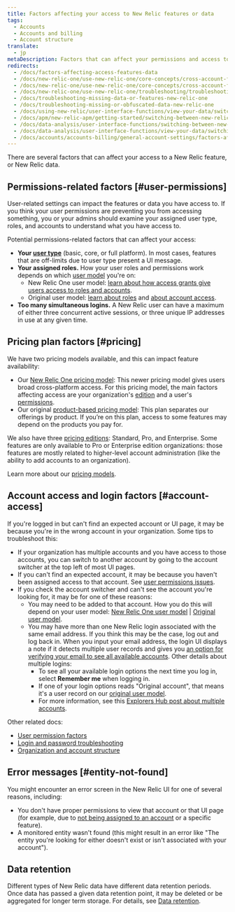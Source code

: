 ```yaml
---
title: Factors affecting your access to New Relic features or data
tags:
  - Accounts
  - Accounts and billing
  - Account structure
translate:
  - jp
metaDescription: Factors that can affect your permissions and access to New Relic features, data, and accounts. 
redirects:
  - /docs/factors-affecting-access-features-data
  - /docs/new-relic-one/use-new-relic-one/core-concepts/cross-account-features-security-new-relic-one
  - /docs/new-relic-one/use-new-relic-one/core-concepts/cross-account-features-security
  - /docs/new-relic-one/use-new-relic-one/troubleshooting/troubleshooting-missing-or-obfuscated-data-new-relic-one
  - /docs/troubleshooting-missing-data-or-features-new-relic-one
  - /docs/troubleshooting-missing-or-obfuscated-data-new-relic-one
  - /docs/using-new-relic/user-interface-functions/view-your-data/switch-between-new-relic-products
  - /docs/apm/new-relic-apm/getting-started/switching-between-new-relic-products
  - /docs/data-analysis/user-interface-functions/switching-between-new-relic-products
  - /docs/data-analysis/user-interface-functions/view-your-data/switching-between-new-relic-products
  - /docs/accounts/accounts-billing/general-account-settings/factors-affecting-access-features-data
---
```


There are several factors that can affect your access to a New Relic feature, or New Relic data.

## Permissions-related factors [#user-permissions]

User-related settings can impact the features or data you have access to. If you think your user permissions are preventing you from accessing something, you or your admins should examine your assigned user type, roles, and accounts to understand what you have access to.

Potential permissions-related factors that can affect your access:

* **Your [user type](/docs/accounts/accounts-billing/new-relic-one-user-management/user-type)** (basic, core, or full platform). In most cases, features that are off-limits due to user type present a UI message.
* **Your assigned roles.** How your user roles and permissions work depends on which [user model](/docs/accounts/original-accounts-billing/original-product-based-pricing/overview-user-models) you're on:
  * New Relic One user model: [learn about how access grants give users access to roles and accounts](/docs/accounts/accounts-billing/new-relic-one-user-management/user-management-concepts/#understand-concepts).
  * Original user model: [learn about roles](/docs/accounts/original-accounts-billing/original-users-roles/users-roles-original-user-model/#roles) and [about account access](/docs/accounts/original-accounts-billing/original-users-roles/parent-child-account-structure).
* **Too many simultaneous logins.** A New Relic user can have a maximum of either three concurrent active sessions, or three unique IP addresses in use at any given time.

## Pricing plan factors [#pricing]

We have two pricing models available, and this can impact feature availability:

* Our [New Relic One pricing model](/docs/new-relic-one-pricing-billing): This newer pricing model gives users broad cross-platform access. For this pricing model, the main factors affecting access are your organization's [edition](https://newrelic.com/pricing) and a user's [permissions](#user-permissions).
* Our original [product-based pricing model](/docs/accounts/original-accounts-billing/product-pricing/product-based-pricing): This plan separates our offerings by product. If you’re on this plan, access to some features may depend on the products you pay for.

We also have three [pricing editions](https://newrelic.com/pricing): Standard, Pro, and Enterprise. Some features are only available to Pro or Enterprise edition organizations: those features are mostly related to higher-level account administration (like the ability to add accounts to an organization).

Learn more about our [pricing models](/docs/accounts/original-accounts-billing/original-product-based-pricing/overview-pricing-models).

## Account access and login factors [#account-access]

If you're logged in but can't find an expected account or UI page, it may be because you're in the wrong account in your organization. Some tips to troubleshoot this:

* If your organization has multiple accounts and you have access to those accounts, you can switch to another account by going to the account switcher at the top left of most UI pages.
* If you can't find an expected account, it may be because you haven't been assigned access to that account. See [user permissions issues](#user-permissions).
* If you check the account switcher and can't see the account you're looking for, it may be for one of these reasons:
  * You may need to be added to that account. How you do this will depend on your user model: [New Relic One user model](/docs/accounts/accounts-billing/account-structure/new-relic-account-structure/#account-access) \| [Original user model](/docs/accounts/original-accounts-billing/original-users-roles/original-account-structure).
  * You may have more than one New Relic login associated with the same email address. If you think this may be the case, log out and log back in. When you input your email address, the login UI displays a note if it detects multiple user records and gives you [an option for verifying your email to see all available accounts](/docs/accounts/accounts-billing/account-setup/troubleshoot-new-relics-password-email-address-login-problems/#verify-email). Other details about multiple logins:
    * To see all your available login options the next time you log in, select **Remember me** when logging in.
    * If one of your login options reads "Original account", that means it's a user record on our [original user model](/docs/accounts/original-accounts-billing/original-product-based-pricing/overview-user-models).
    * For more information, see this [Explorers Hub post about multiple accounts](https://discuss.newrelic.com/t/relic-solution-so-youve-created-a-new-account-and-cant-seem-to-access-your-old-account/113122).

Other related docs:

* [User permission factors](#user-permissions)
* [Login and password troubleshooting](/docs/accounts/install-new-relic/account-setup/troubleshoot-password-email-address-login-problems)
* [Organization and account structure](/docs/accounts/accounts-billing/new-relic-one-pricing-users/account-user-structure)

## Error messages [#entity-not-found]

You might encounter an error screen in the New Relic UI for one of several reasons, including:

* You don't have proper permissions to view that account or that UI page (for example, due to [not being assigned to an account](#account-access) or a specific feature).
* A monitored entity wasn't found (this might result in an error like "The entity you're looking for either doesn't exist or isn't associated with your account").

## Data retention

Different types of New Relic data have different data retention periods. Once data has passed a given data retention point, it may be deleted or be aggregated for longer term storage. For details, see [Data retention](/docs/manage-stored-data).
